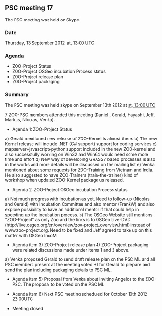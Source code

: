 
== PSC meeting 17 ==

The PSC meeting was held on Skype. 

=== Date ===

Thursday, 13 September 2012, [http://www.timeanddate.com/worldclock/fixedtime.html?year=2012&month=09&day=13&hour=13&min=0&sec=0 at,  13:00 UTC]

=== Agenda ===

*ZOO-Project Status
*ZOO-Project OSGeo incubation Process status
*ZOO-Project release plan
*ZOO-Project packaging

=== Summary ===
The PSC meeting was held skype on September 13th 2012 at [http://www.timeanddate.com/worldclock/fixedtime.html?year=2012&month=09&day=13&hour=13&min=0&sec=0 at,  13:00 UTC]

7 ZOO-PSC members attended this meeting (Daniel , Gerald, Hayashi, Jeff, Markus, Nicolas, Venka).

*Agenda 1: ZOO-Project Status

a)	Gerald mentioned new release of ZOO-Kernel is almost there. 
b)	The new Kernel release will include .NET (C# support) support for coding services 
c)	mapserver+javascript+python support included in the new ZOO-kernel and also successfully working on Win32 and Win64 would need some more time and effort
d)	New way of developing GRASS7 based processes is also in the works and more details will be discussed on the mailing list
e)	Venka mentioned about some requests for ZOO-Training from Vietnam and India. He also suggested to have ZOO-Trainers (train-the-trainer) kind of workshop when updated ZOO-Kernel package us released.

*Agenda 2: ZOO-Project OSGeo incubation Process status

a)	Not much progress with incubation as yet. Need to follow-up (Nicolas and Gerald) with Incubation Committee and also mentor (FrankW) and also explore possibility to have an additional mentor if that could help in speeding up the incubation process.
b)	The OSGeo Website still mentions "ZOO-Project" as only Zoo and the links is to OSGeo Live-DVD (http://live.osgeo.org/en/overview/zoo-project_overview.html) instead of www.zoo-project.org. Need to be fixed and Jeff agreed to take up on this matter with OSGeo IncoM

*Agenda item 3) ZOO-Project release plan 4) ZOO-Project packaging were related discussions made under items 1 and 2 above.
a)	Venka proposed Gerald to send draft release plan on the PSC ML and all PSC members present at the meeting voted +1 for Gerald to prepare and send the plan including packaging details to PSC ML.

*Agenda item 5) Proposal from Venka about inviting Angelos to the ZOO-PSC. The proposal to be voted on the PSC ML

*Agenda item 6) Next PSC meeting scheduled for October 10th 2012 22:00UTC 

*Meeting closed



{{TracNotice|{{PAGENAME}}}}